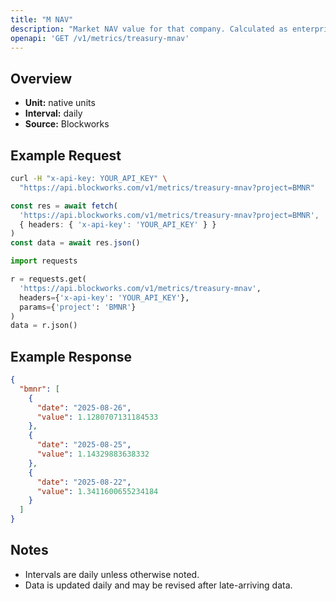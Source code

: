 ```yaml
---
title: "M NAV"
description: "Market NAV value for that company. Calculated as enterprise value / NAV"
openapi: 'GET /v1/metrics/treasury-mnav'
---
```


## Overview

- **Unit:** native units
- **Interval:** daily
- **Source:** Blockworks

## Example Request

<CodeGroup>

```bash cURL
curl -H "x-api-key: YOUR_API_KEY" \
  "https://api.blockworks.com/v1/metrics/treasury-mnav?project=BMNR"
```

```typescript TypeScript
const res = await fetch(
  'https://api.blockworks.com/v1/metrics/treasury-mnav?project=BMNR',
  { headers: { 'x-api-key': 'YOUR_API_KEY' } }
)
const data = await res.json()
```

```python Python
import requests

r = requests.get(
  'https://api.blockworks.com/v1/metrics/treasury-mnav',
  headers={'x-api-key': 'YOUR_API_KEY'},
  params={'project': 'BMNR'}
)
data = r.json()
```

</CodeGroup>

## Example Response

```json
{
  "bmnr": [
    {
      "date": "2025-08-26",
      "value": 1.1280707131184533
    },
    {
      "date": "2025-08-25",
      "value": 1.14329883638332
    },
    {
      "date": "2025-08-22",
      "value": 1.3411600655234184
    }
  ]
}
```

## Notes
- Intervals are daily unless otherwise noted.
- Data is updated daily and may be revised after late-arriving data.
